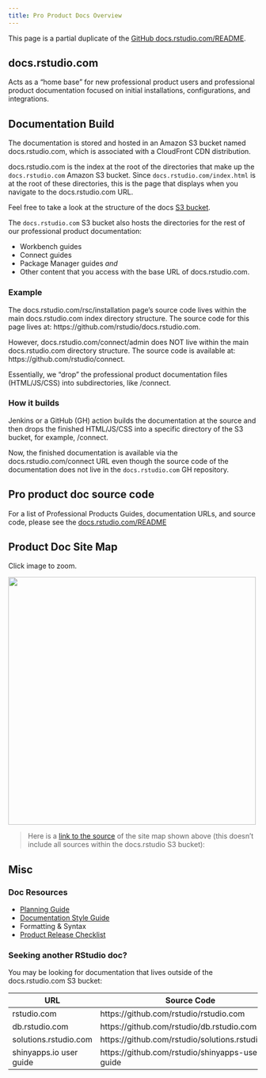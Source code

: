 ```yaml
---
title: Pro Product Docs Overview
---
```


::: {.callout-warning}
This page is a partial duplicate of the [GitHub docs.rstudio.com/README](https://github.com/rstudio/docs.rstudio.com/blob/main/README.md).
:::

## docs.rstudio.com  

Acts as a "home base" for new professional product users and professional product documentation focused on initial installations, configurations, and integrations.

## Documentation Build

The documentation is stored and hosted in an Amazon S3 bucket named docs.rstudio.com, which is associated with a CloudFront CDN distribution.

docs.rstudio.com is the index at the root of the directories that make up the `docs.rstudio.com` Amazon S3 bucket. 
Since `docs.rstudio.com/index.html` is at the root of these directories, this is the page that displays when you navigate to the docs.rstudio.com URL.

::: {.callout-tip appearance="simple"}
Feel free to take a look at the structure of the docs [S3 bucket](https://signin.aws.amazon.com/signin?redirect_uri=https%3A%2F%2Fs3.console.aws.amazon.com%2Fs3%2Fbuckets%2Fdocs.rstudio.com%3Fregion%3Dus-east-1%26state%3DhashArgs%2523%26tab%3Dobjects%26isauthcode%3Dtrue&client_id=arn%3Aaws%3Aiam%3A%3A015428540659%3Auser%2Fs3&forceMobileApp=0&code_challenge=Pr4VG9hqRx3P-Pwt6VIbfmswzVCkK43eMZ1SLfJRCQg&code_challenge_method=SHA-256).
:::
The `docs.rstudio.com` S3 bucket also hosts the directories for the rest of our professional product documentation:

- Workbench guides
- Connect guides
- Package Manager guides *and* 
- Other content that you access with the base URL of docs.rstudio.com.

::: {.callout-note}
### Example

The docs.rstudio.com/rsc/installation page's source code lives within the main docs.rstudio.com index directory structure. The source code for this page lives at: https://github.com/rstudio/docs.rstudio.com.

However, docs.rstudio.com/connect/admin does NOT live within the main docs.rstudio.com directory structure. The source code is available at: https://github.com/rstudio/connect.

Essentially, we "drop" the professional product documentation files (HTML/JS/CSS) into subdirectories, like /connect.  
:::

###  How it builds 

Jenkins or a GitHub (GH) action builds the documentation at the source and then drops the finished HTML/JS/CSS into a specific directory of the S3 bucket, for example, /connect.

Now, the finished documentation is available via the docs.rstudio.com/connect URL even though the source code of the documentation does not live in the `docs.rstudio.com` GH repository.

## Pro product doc source code

For a list of Professional Products Guides, documentation URLs, and source code, please see the [docs.rstudio.com/README](https://github.com/rstudio/docs.rstudio.com/blob/main/README.md)

## Product Doc Site Map

Click image to zoom.

<img src="img/site-map.png" width="500" fig-alt="..." onclick="window.open('img/site-map.png', '_blank');" />

>Here is a [link to the source](https://miro.com/app/board/o9J_l_sEXxc=/) of the site map shown above (this doesn't include all sources within the docs.rstudio S3 bucket):

## Misc

### Doc Resources

- [Planning Guide](/writing/planning.qmd)
- [Documentation Style Guide](/writing/style-guide.qmd) 
- Formatting & Syntax
- [Product Release Checklist](/writing/prod-release-checklist.qmd)

### Seeking another RStudio doc?

You may be looking for documentation that lives outside of the docs.rstudio.com S3 bucket:


URL | Source Code
---------|----------
rstudio.com | https://github.com/rstudio/rstudio.com 
db.rstudio.com | https://github.com/rstudio/db.rstudio.com 
solutions.rstudio.com | https://github.com/rstudio/solutions.rstudio.com
shinyapps.io user guide | https://github.com/rstudio/shinyapps-users-guide